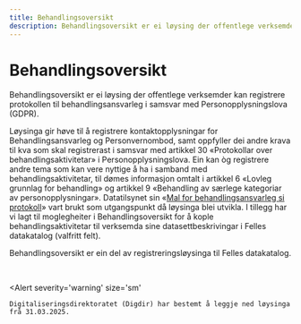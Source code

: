 ```yaml
---
title: Behandlingsoversikt
description: Behandlingsoversikt er ei løysing der offentlege verksemder kan registrere protokollen til behandlingsansvarlege i samsvar med Personopplysningslova (GDPR).
---
```


# Behandlingsoversikt

Behandlingsoversikt er ei løysing der offentlege verksemder kan registrere protokollen til behandlingsansvarleg i samsvar med Personopplysningslova (GDPR).

Løysinga gir høve til å registrere kontaktopplysningar for Behandlingsansvarleg og Personvernombod, samt oppfyller dei andre krava til kva som skal registrerast i samsvar med artikkel 30 «Protokollar over behandlingsaktivitetar» i Personopplysningslova. Ein kan òg registrere andre tema som kan vere nyttige å ha i samband med behandlingsaktivitetar, til dømes informasjon omtalt i artikkel 6 «Lovleg grunnlag for behandling» og artikkel 9 «Behandling av særlege kategoriar av personopplysningar». Datatilsynet sin «[Mal for behandlingsansvarleg si protokoll](https://www.datatilsynet.no/rettigheter-og-plikter/virksomhetenes-plikter/protokoll-over-behandlingsaktiviteter/)» vart brukt som utgangspunkt då løysinga blei utvikla. I tillegg har vi lagt til moglegheiter i Behandlingsoversikt for å kople behandlingsaktivitetar til verksemda sine datasettbeskrivingar i Felles datakatalog (valfritt felt).

Behandlingsoversikt er ein del av registreringsløysinga til Felles datakatalog.

&nbsp;

<Alert
    severity='warning'
    size='sm'
>
    Digitaliseringsdirektoratet (Digdir) har bestemt å leggje ned løysinga frå 31.03.2025.
</Alert>
